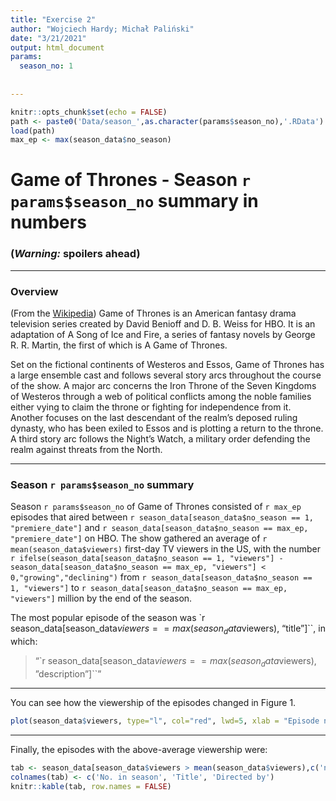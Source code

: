 ```yaml
---
title: "Exercise 2"
author: "Wojciech Hardy; Michał Paliński"
date: "3/21/2021"
output: html_document
params:
  season_no: 1
  
  
---
```


```r
knitr::opts_chunk$set(echo = FALSE)
path <- paste0('Data/season_',as.character(params$season_no),'.RData')
load(path)
max_ep <- max(season_data$no_season)
```

# Game of Thrones - Season `r params$season_no` summary in numbers

### __(*Warning:* spoilers ahead)__

***

### Overview

(From the [Wikipedia](https://en.wikipedia.org/wiki/Game_of_Thrones#Premise)) Game of Thrones is an American fantasy drama television series created by David Benioff and D. B. Weiss for HBO. It is an adaptation of A Song of Ice and Fire, a series of fantasy novels by George R. R. Martin, the first of which is A Game of Thrones.

Set on the fictional continents of Westeros and Essos, Game of Thrones has a large ensemble cast and follows several story arcs throughout the course of the show. A major arc concerns the Iron Throne of the Seven Kingdoms of Westeros through a web of political conflicts among the noble families either vying to claim the throne or fighting for independence from it. Another focuses on the last descendant of the realm's deposed ruling dynasty, who has been exiled to Essos and is plotting a return to the throne. A third story arc follows the Night's Watch, a military order defending the realm against threats from the North.

***

### Season `r params$season_no`  summary

Season `r params$season_no`  of Game of Thrones consisted of `r max_ep` episodes that aired between `r season_data[season_data$no_season == 1, "premiere_date"]` and `r season_data[season_data$no_season == max_ep, "premiere_date"]` on HBO. The show gathered an average of `r mean(season_data$viewers)` first-day TV viewers in the US, with the number `r ifelse(season_data[season_data$no_season == 1, "viewers"] - season_data[season_data$no_season == max_ep, "viewers"] < 0,"growing","declining")` from `r season_data[season_data$no_season == 1, "viewers"]` to `r season_data[season_data$no_season == max_ep, "viewers"]` million by the end of the season.

The most popular episode of the season was `r season_data[season_data$viewers == max(season_data$viewers), "title"]``, in which:

> "`r season_data[season_data$viewers == max(season_data$viewers), "description"]``"

***

You can see how the viewership of the episodes changed in Figure 1.

```r
plot(season_data$viewers, type="l", col="red", lwd=5, xlab = "Episode number", ylab = "1st day TV viewers in the US (millions)")
```

***

Finally, the episodes with the above-average viewership were:
```r
tab <- season_data[season_data$viewers > mean(season_data$viewers),c('no_season','title','directed_by')]
colnames(tab) <- c('No. in season', 'Title', 'Directed by')
knitr::kable(tab, row.names = FALSE)
```


